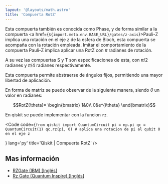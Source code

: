 ```yaml
---
layout: '@layouts/math.astro'
title: 'Compuerta RotZ'
---
```



Esta compuerta también es conocida como Phase, y de forma similar a la compuerta <a href={`${import.meta.env.BASE_URL}/gates/z-axis`}>Pauli-Z</a> implica una rotación en el eje $z$ de la esfera de Bloch, esta compuerta se acompaña con la rotación empleada. Imitar el comportamiento de la compuerta Pauli-Z implica aplicar una RotZ con $\pi$ radianes de rotación. 

A su vez las compuertas S y T son especificaciones de esta, con $\pi/2$ radianes y $\pi/4$ radianes respectivamente.

Esta compuerta permite abstraerse de ángulos fijos, permitiendo una mayor libertad de aplicación.

En forma de matriz se puede observar de la siguiente manera, siendo $\theta$ un valor en radianes:
```math
RotZ(\theta)=
\begin{bmatrix}
1&0\\
0&e^{i\theta}
\end{bmatrix}
```

En qiskit se puede implementar con la funcion `rz`.

<Code
  code={`
from qiskit import QuantumCircuit
pi = np.pi
qc = QuantumCircuit(1)
qc.rz(pi, 0) # aplica una rotacion de pi al qubit 0 en el eje z
`

}
  lang='py'
  title='Qiskit | Compuerta RotZ'
/>

## Mas información

- <a href="https://docs.quantum.ibm.com/api/qiskit/qiskit.circuit.library.RZGate" target="_blank">RZGate (IBM) [Inglés]</a>
- <a href="https://www.quantum-inspire.com/kbase/rz-gate/" target="_blank">Rz Gate (Quantum Inspire) [Inglés]</a>
